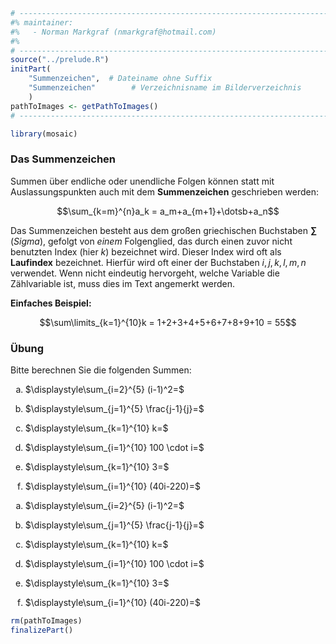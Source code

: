 ```r
# ---------------------------------------------------------------------------
#% maintainer:
#%   - Norman Markgraf (nmarkgraf@hotmail.com)
#%
# ---------------------------------------------------------------------------
source("../prelude.R")
initPart(
    "Summenzeichen",  # Dateiname ohne Suffix
    "Summenzeichen"        # Verzeichnisname im Bilderverzeichnis 
    )
pathToImages <- getPathToImages()
# ---------------------------------------------------------------------------

library(mosaic)

```


### Das Summenzeichen


Summen über endliche oder unendliche Folgen können statt mit Auslassungspunkten
auch mit dem **Summenzeichen** geschrieben werden:

$$\sum_{k=m}^{n}a_k =  a_m+a_{m+1}+\dotsb+a_n$$

Das Summenzeichen besteht aus dem großen griechischen Buchstaben **$\sum$** 
(*Sigma*), gefolgt von *einem* Folgenglied, das durch einen zuvor nicht 
benutzten Index (hier $k$) bezeichnet wird. 
Dieser Index wird oft als **Laufindex** bezeichnet. 
Hierfür wird oft einer der Buchstaben $i, j, k, l, m, n$ verwendet.
Wenn nicht eindeutig hervorgeht, welche Variable die Zählvariable ist, muss dies im Text angemerkt werden.

**Einfaches Beispiel:** 

$$\sum\limits_{k=1}^{10}k = 1+2+3+4+5+6+7+8+9+10 = 55$$

### Übung

Bitte berechnen Sie die folgenden Summen:

::: {.small}

a) $\displaystyle\sum_{i=2}^{5} (i-1)^2=$

b) $\displaystyle\sum_{j=1}^{5} \frac{j-1}{j}=$

c) $\displaystyle\sum_{k=1}^{10} k=$

d) $\displaystyle\sum_{i=1}^{10} 100 \cdot i=$

e) $\displaystyle\sum_{k=1}^{10} 3=$

f) $\displaystyle\sum_{i=1}^{10} (40i-220)=$

:::


:::::: {.notes}

::: {.small}

a) $\displaystyle\sum_{i=2}^{5} (i-1)^2=$

b) $\displaystyle\sum_{j=1}^{5} \frac{j-1}{j}=$

c) $\displaystyle\sum_{k=1}^{10} k=$

d) $\displaystyle\sum_{i=1}^{10} 100 \cdot i=$

e) $\displaystyle\sum_{k=1}^{10} 3=$

f) $\displaystyle\sum_{i=1}^{10} (40i-220)=$

:::

::::::

```r
rm(pathToImages)
finalizePart()
```
